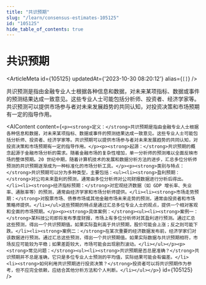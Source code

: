 ```yaml
---
title: "共识预期"
slug: "/learn/consensus-estimates-105125"
id: "105125"
hide_table_of_contents: true
---
```



# 共识预期

<ArticleMeta id={105125} updatedAt={'2023-10-30 08:20:12'} alias={`[]`} />
<div className='border-solid border-b border-t-0 my-4 border-[var(--ifm-color-gray-300)]' />

共识预测是指由金融专业人士根据各种信息和数据，对未来某项指标、数据或事件的预测结果达成一致意见。这些专业人士可能包括分析师、投资者、经济学家等。共识预测可以提供市场参与者对未来发展趋势的共同认知，对投资决策和市场预期有一定的指导作用。

<AIContent content={`<p><strong>定义：</strong>共识预期是指由金融专业人士根据各种信息和数据，对未来某项指标、数据或事件的预测结果达成一致意见。这些专业人士可能包括分析师、投资者、经济学家等。共识预期可以提供市场参与者对未来发展趋势的共同认知，对投资决策和市场预期有一定的指导作用。</p><p><strong>起源：</strong>共识预期的概念起源于金融市场分析的需求。随着金融市场的复杂性增加，单一分析师的预测难以全面反映市场的整体预期。20 世纪中期，随着计算机技术的发展和数据分析方法的进步，汇总多位分析师预测的共识预期逐渐成为一种标准化的市场分析工具。</p><p><strong>类别与特点：</strong>共识预期可以分为多种类型，主要包括：<ul><li><strong>盈利预期：</strong>对公司未来盈利的预测，通常由多位分析师对公司财报数据进行分析后得出。</li><li><strong>经济指标预期：</strong>对宏观经济数据（如 GDP 增长率、失业率、通胀率等）的预测，通常由经济学家和市场分析师提供。</li><li><strong>市场走势预期：</strong>对股票市场、债券市场或其他金融市场未来走势的预测，通常由投资者和市场策略师提供。</li></ul>这些预期的特点是通过汇总多位专业人士的观点，提供一个相对客观和全面的市场预期。</p><p><strong>具体案例：</strong><ul><li><strong>案例一：</strong>某科技公司即将发布季度财报，市场上有多位分析师对其盈利进行预测。通过汇总这些预测，得出一个共识预期值。如果实际盈利高于共识预期，股价可能会上涨；反之则可能下跌。</li><li><strong>案例二：</strong>在某次重要的经济数据发布前，经济学家们对该数据进行预测。通过汇总这些预测，得出一个共识预期值。如果实际数据与共识预期相符，市场反应可能较为平稳；如果差距较大，市场可能会出现剧烈波动。</li></ul></p><p><strong>常见问题：</strong><ul><li><strong>共识预期是否总是准确？</strong>共识预期并不总是准确，它只是多位专业人士预测的平均值，实际结果可能会有偏差。</li><li><strong>如何利用共识预期进行投资决策？</strong>投资者可以将共识预期作为参考，但不应完全依赖，应结合其他分析方法和个人判断。</li></ul></p>`} id={105125} />
